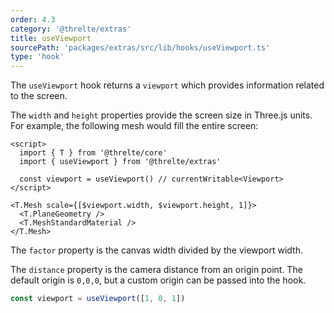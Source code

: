 ```yaml
---
order: 4.3
category: '@threlte/extras'
title: useViewport
sourcePath: 'packages/extras/src/lib/hooks/useViewport.ts'
type: 'hook'
---
```


The `useViewport` hook returns a `viewport` which provides information related to the screen.

<Example path="extras/use-viewport" />

The `width` and `height` properties provide the screen size in Three.js units. For example, the following mesh would fill the entire screen:

```svelte
<script>
  import { T } from '@threlte/core'
  import { useViewport } from '@threlte/extras'

  const viewport = useViewport() // currentWritable<Viewport>
</script>

<T.Mesh scale={[$viewport.width, $viewport.height, 1]}>
  <T.PlaneGeometry />
  <T.MeshStandardMaterial />
</T.Mesh>
```

The `factor` property is the canvas width divided by the viewport width.

The `distance` property is the camera distance from an origin point. The default origin is `0,0,0`, but
a custom origin can be passed into the hook.

```ts
const viewport = useViewport([1, 0, 1])
```
